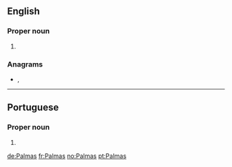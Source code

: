 {{also|palmas}}
==English==

===Proper noun===
{{en-proper noun}}

# {{place:Brazil/state capital|en|state=Tocantins}}

===Anagrams===
* {{l|en|lampas}}, {{l|en|plasma}}

----

==Portuguese==

===Proper noun===
{{pt-proper noun}}

# {{place:Brazil/state capital|pt|state=Tocantins}}

[[de:Palmas]]
[[fr:Palmas]]
[[no:Palmas]]
[[pt:Palmas]]